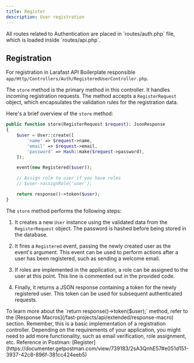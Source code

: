 ```yaml
---
title: Register
description: User registration
---
```


<Note>
    All routes related to Authentication are placed in `routes/auth.php` file, which is loaded inside `routes/api.php`.
</Note>

## Registration

For registration in Larafast API Boilerplate responsible `app/Http/Controllers/Auth/RegisteredUserController.php`.

The `store` method is the primary method in this controller. It handles incoming registration requests. The method accepts a `RegisterRequest` object, which encapsulates the validation rules for the registration data.

Here's a brief overview of the `store` method:

```php
public function store(RegisterRequest $request): JsonResponse
{
    $user = User::create([
        'name' => $request->name,
        'email' => $request->email,
        'password' => Hash::make($request->password),
    ]);

    event(new Registered($user));

    // Assign role to user if you have roles
    // $user->assignRole('user');

    return response()->token($user);
}
```

The `store` method performs the following steps:

1. It creates a new `User` instance using the validated data from the `RegisterRequest` object. The password is hashed before being stored in the database.

2. It fires a `Registered` event, passing the newly created user as the event's argument. This event can be used to perform actions after a user has been registered, such as sending a welcome email.

3. If roles are implemented in the application, a role can be assigned to the user at this point. This line is commented out in the provided code.

4. Finally, it returns a JSON response containing a token for the newly registered user. This token can be used for subsequent authenticated requests.

<Tip>
    To learn more about the `return response()->token($user);` method, refer to the [Response Macros](/fast-projects/api/extended/response-macro) section.
</Tip>
Remember, this is a basic implementation of a registration controller. Depending on the requirements of your application, you might need to add more functionality, such as email verification, role assignment, etc.

<Info>
    Reference in Postman: [Register](https://documenter.getpostman.com/view/739183/2sA3QnhE57#e051d151-3937-42c8-896f-381cc424eeb5)
</Info>
